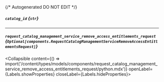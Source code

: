 {/* Autogenerated DO NOT EDIT  */}

##### `catalog_id` *{`str`}*

---
##### `request_catalog_management_service_remove_access_entitlements_request` *{`Optional[components.RequestCatalogManagementServiceRemoveAccessEntitlementsRequest]`}*
<Collapsible content={() => import('/content/types/models/components/request_catalog_management_service_remove_access_entitlements_request/python.mdx')} openLabel={Labels.showProperties} closeLabel={Labels.hideProperties}>
</Collapsible>


